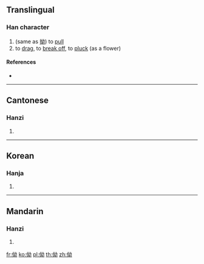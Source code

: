 {{character info/new}}
==Translingual==

===Han character===
{{Han char|rn=9|rad=人|as=05|sn=7|four=24227|canj=OVIS|ids=⿰亻幼}}

# (same as [[拗]]) to [[pull]]
# to [[drag]], to [[break off]], to [[pluck]] (as a flower)

====References====
* {{Han ref|kx=0097.050|hdz=10141.060|uh=3443|ud=13379}}

----

==Cantonese==

===Hanzi===
{{yue-hanzi|jyut=[[au2]], [[au3]], [[paai1]]|y=au2, au3, paai1}}

# {{defn|lang=yue|sort=人05}}

----

==Korean==

===Hanja===
{{ko-hanja|hangeul=요|rv=yo|mr=yo|y=yo|eumhun=헤매다|ehrv=hemaeda|ehmr=hemaeda|ehy=heymayta}}

# {{defn|lang=ko|sort=人05}}

----

==Mandarin==

===Hanzi===
{{cmn-hanzi|pin=[[ǎo]] ([[ao3]])|wg=ao<sup>3</sup>}}

# {{defn|lang=cmn|sort=人05}}

[[fr:㑃]]
[[ko:㑃]]
[[pl:㑃]]
[[th:㑃]]
[[zh:㑃]]